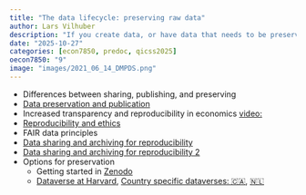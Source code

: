 ```yaml
---
title: "The data lifecycle: preserving raw data"
author: Lars Vilhuber
description: "If you create data, or have data that needs to be preserved, what can you do? We start by discussing the distinction between sharing and preserving data, and then look at options that you can embed within your research workflow."
date: "2025-10-27"
categories: [econ7850, predoc, qicss2025]
oecon7850: "9"
image: "images/2021_06_14_DMPDS.png"
---
```


- Differences between sharing, publishing, and preserving
- [Data preservation and publication](https://larsvilhuber.github.io/summer-school-qicss-2025/presentation/day2.html#/what-is-preservation)
- Increased transparency and reproducibility in economics [video:](https://www.youtube.com/watch?v=pj-y3dLDOEA)
- [Reproducibility and ethics](https://labordynamicsinstitute.github.io/crress/#session-2)
- FAIR data principles
- [Data sharing and archiving for reproducibility](https://labordynamicsinstitute.github.io/tutorial-data-sharing-archiving-2021/#/)
- [Data sharing and archiving for reproducibility 2](https://labordynamicsinstitute.github.io/tutorial-data-sharing-archiving-2021/index2.html#/)
- Options for preservation
  - Getting started in [Zenodo](https://sandbox.zenodo.org/)
  - [Dataverse at Harvard](https://dataverse.harvard.edu), [Country specific dataverses: 🇨🇦](https://borealisdata.ca/), [🇳🇱](https://dataverse.nl/)
